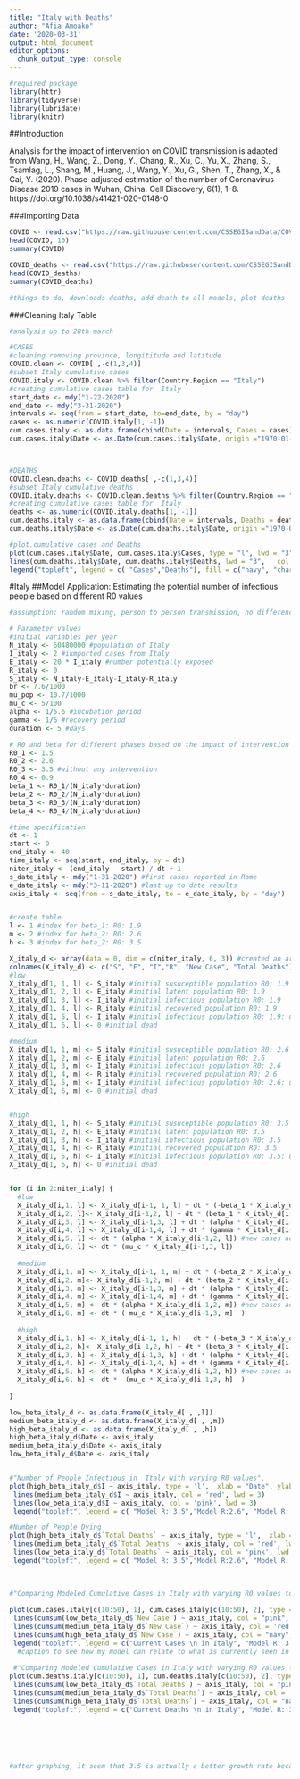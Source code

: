 ```yaml
---
title: "Italy with Deaths"
author: "Afia Amoako"
date: '2020-03-31'
output: html_document
editor_options: 
  chunk_output_type: console
---
```


```r
#required package
library(httr)
library(tidyverse)
library(lubridate)
library(knitr)
```


##Introduction

Analysis for the impact of intervention on COVID transmission is adapted from Wang, H., Wang, Z., Dong, Y., Chang, R., Xu, C., Yu, X., Zhang, S., Tsamlag, L., Shang, M., Huang, J., Wang, Y., Xu, G., Shen, T., Zhang, X., & Cai, Y. (2020). Phase-adjusted estimation of the number of Coronavirus Disease 2019 cases in Wuhan, China. Cell Discovery, 6(1), 1–8. https://doi.org/10.1038/s41421-020-0148-0


###Importing Data 
```r
COVID <- read.csv("https://raw.githubusercontent.com/CSSEGISandData/COVID-19/master/csse_covid_19_data/csse_covid_19_time_series/time_series_covid19_confirmed_global.csv")
head(COVID, 10)
summary(COVID)

COVID_deaths <- read.csv("https://raw.githubusercontent.com/CSSEGISandData/COVID-19/master/csse_covid_19_data/csse_covid_19_time_series/time_series_covid19_deaths_global.csv")
head(COVID_deaths)
summary(COVID_deaths)

#things to do, downloads deaths, add death to all models, plot deaths 
```

###Cleaning Italy Table 
```r
#analysis up to 28th march 

#CASES
#cleaning removing province, longititude and latitude 
COVID.clean <- COVID[ ,-c(1,3,4)]
#subset Italy cumulative cases
COVID.italy <- COVID.clean %>% filter(Country.Region == "Italy")
#creating cumulative cases table for  Italy 
start_date <- mdy("1-22-2020")
end_date <- mdy("3-31-2020")
intervals <- seq(from = start_date, to=end_date, by = "day")
cases <- as.numeric(COVID.italy[1, -1])
cum.cases.italy <- as.data.frame(cbind(Date = intervals, Cases = cases))
cum.cases.italy$Date <- as.Date(cum.cases.italy$Date, origin ="1970-01-01")



#DEATHS
COVID.clean.deaths <- COVID_deaths[ ,-c(1,3,4)]
#subset Italy cumulative deaths
COVID.italy.deaths <- COVID.clean.deaths %>% filter(Country.Region == "Italy")
#creating cumulative cases table for  Italy 
deaths <- as.numeric(COVID.italy.deaths[1, -1])
cum.deaths.italy <- as.data.frame(cbind(Date = intervals, Deaths = deaths))
cum.deaths.italy$Date <- as.Date(cum.deaths.italy$Date, origin ="1970-01-01")

#plot.cumulative cases and Deaths 
plot(cum.cases.italy$Date, cum.cases.italy$Cases, type = "l", lwd = "3", col = "navy", main = "Cumulative Cases in Italy", xlab = "Date", ylab = "Cases", ylim = c(0,100000))
lines(cum.deaths.italy$Date, cum.deaths.italy$Deaths, lwd = "3",   col = "chartreuse4")
legend("topleft", legend = c( "Cases","Deaths"), fill = c("navy", "chartreuse4"), col = c("navy", "chartreuse4"), cex = 0.5)
```

#Italy
##Model Application: Estimating the potential number of infectious people based on different R0 values
```r
#assumption: random mixing, person to person transmission, no difference in individual immunity, no deaths

# Parameter values
#initial variables per year
N_italy <- 60480000 #population of Italy
I_italy <- 2 #ikmported cases from Italy
E_italy <- 20 * I_italy #number potentially exposed
R_italy <- 0 
S_italy <- N_italy-E_italy-I_italy-R_italy
br <- 7.6/1000
mu_pop <- 10.7/1000
mu_c <- 5/100
alpha <- 1/5.6 #incubation period
gamma <- 1/5 #recovery period
duration <- 5 #days 

# R0 and beta for different phases based on the impact of intervention to minimize transmission
R0_1 <- 1.5 
R0_2 <- 2.6
R0_3 <- 3.5 #without any intervention
R0_4 <- 0.9
beta_1 <- R0_1/(N_italy*duration)
beta_2 <- R0_2/(N_italy*duration)
beta_3 <- R0_3/(N_italy*duration)
beta_4 <- R0_4/(N_italy*duration)

#time specification
dt <- 1
start <- 0
end_italy <- 40
time_italy <- seq(start, end_italy, by = dt)
niter_italy <- (end_italy - start) / dt + 1
s_date_italy <- mdy("1-31-2020") #first cases reported in Rome
e_date_italy <- mdy("3-11-2020") #last up to date results
axis_italy <- seq(from = s_date_italy, to = e_date_italy, by = "day")


#create table
l <- 1 #index for beta_1: R0: 1.9
m <- 2 #index for beta_2: R0: 2.6
h <- 3 #index for beta_2: R0: 3.5

X_italy_d <- array(data = 0, dim = c(niter_italy, 6, 3)) #created an array to catch the results
colnames(X_italy_d) <- c("S", "E", "I","R", "New Case", "Total Deaths")
#low
X_italy_d[1, 1, l] <- S_italy #initial susuceptible population R0: 1.9
X_italy_d[1, 2, l] <- E_italy #initial latent population R0: 1.9
X_italy_d[1, 3, l] <- I_italy #initial infectious population R0: 1.9
X_italy_d[1, 4, l] <- R_italy #initial recovered population R0: 1.9
X_italy_d[1, 5, l] <- I_italy #initial infectious population R0: 1.9: using this row to count the number of new cases for cumulative incidence calculation.
X_italy_d[1, 6, l] <- 0 #initial dead

#medium
X_italy_d[1, 1, m] <- S_italy #initial susuceptible population R0: 2.6
X_italy_d[1, 2, m] <- E_italy #initial latent population R0: 2.6
X_italy_d[1, 3, m] <- I_italy #initial infectious population R0: 2.6
X_italy_d[1, 4, m] <- R_italy #initial recovered population R0: 2.6
X_italy_d[1, 5, m] <- I_italy #initial infectious population R0: 2.6: using this row to count the number of new cases for cumulative incidence calculation.
X_italy_d[1, 6, m] <- 0 #initial dead


#high 
X_italy_d[1, 1, h] <- S_italy #initial susuceptible population R0: 3.5
X_italy_d[1, 2, h] <- E_italy #initial latent population R0: 3.5
X_italy_d[1, 3, h] <- I_italy #initial infectious population R0: 3.5
X_italy_d[1, 4, h] <- R_italy #initial recovered population R0: 3.5
X_italy_d[1, 5, h] <- I_italy #initial infectious population R0: 3.5: using this row to count the number of new cases for cumulative incidence calculation.
X_italy_d[1, 6, h] <- 0 #initial dead


for (i in 2:niter_italy) { 
  #low
  X_italy_d[i,1, l] <- X_italy_d[i-1, 1, l] + dt * (-beta_1 * X_italy_d[i-1,1,l] * X_italy_d[i-1,3,l] - mu_pop * X_italy_d[i-1,1,l] + br * sum(X_italy_d[i-1,c(1:4) ,l]) )  #S
  X_italy_d[i,2, l]<- X_italy_d[i-1,2, l] + dt * (beta_1 * X_italy_d[i-1,1,l] *  X_italy_d[i-1,3,l] - (alpha + mu_pop) * X_italy_d[i-1,2,l]) #E
  X_italy_d[i,3, l] <- X_italy_d[i-1,3, l] + dt * (alpha * X_italy_d[i-1,2, l] - (gamma + mu_pop) * X_italy_d[i-1,3, l] - mu_c * X_italy_d[i-1,3, l])  #I 
  X_italy_d[i,4, l] <- X_italy_d[i-1,4, l] + dt * (gamma * X_italy_d[i-1,3, l] - mu_pop * X_italy_d[i-1,4, l]) #R
  X_italy_d[i,5, l] <- dt * (alpha * X_italy_d[i-1,2, l]) #new cases added 
  X_italy_d[i,6, l] <- dt * (mu_c * X_italy_d[i-1,3, l])
  
  #medium
  X_italy_d[i,1, m] <- X_italy_d[i-1, 1, m] + dt * (-beta_2 * X_italy_d[i-1,1,m] * X_italy_d[i-1,3,m] - mu_pop * X_italy_d[i-1,1,m] + br * sum(X_italy_d[i-1, ,m]))  #S
  X_italy_d[i,2, m]<- X_italy_d[i-1,2, m] + dt * (beta_2 * X_italy_d[i-1,1,m] *  X_italy_d[i-1,3,m] - (alpha + mu_pop) * X_italy_d[i-1,2,m]) #E
  X_italy_d[i,3, m] <- X_italy_d[i-1,3, m] + dt * (alpha * X_italy_d[i-1,2, m] - (gamma + mu_pop) * X_italy_d[i-1,3, m] - mu_c * X_italy_d[i-1,3, m])  #I 
  X_italy_d[i,4, m] <- X_italy_d[i-1,4, m] + dt * (gamma * X_italy_d[i-1,3, m] - mu_pop * X_italy_d[i-1,4, m]) #R
  X_italy_d[i,5, m] <- dt * (alpha * X_italy_d[i-1,2, m]) #new cases added 
  X_italy_d[i,6, m] <- dt * ( mu_c * X_italy_d[i-1,3, m]  )
   
  #high
  X_italy_d[i,1, h] <- X_italy_d[i-1, 1, h] + dt * (-beta_3 * X_italy_d[i-1,1,h] * X_italy_d[i-1,3,h] - mu_pop * X_italy_d[i-1,1,h] + br * sum(X_italy_d[i-1, ,m]))  #S
  X_italy_d[i,2, h]<- X_italy_d[i-1,2, h] + dt * (beta_3 * X_italy_d[i-1,1,h] *  X_italy_d[i-1,3,h] - (alpha + mu_pop) * X_italy_d[i-1,2,h]) #E
  X_italy_d[i,3, h] <- X_italy_d[i-1,3, h] + dt * (alpha * X_italy_d[i-1,2, h] - (gamma + mu_pop) * X_italy_d[i-1,3, h] - mu_c * X_italy_d[i-1,3, h])  #I 
  X_italy_d[i,4, h] <- X_italy_d[i-1,4, h] + dt * (gamma * X_italy_d[i-1,3, h] - mu_pop * X_italy_d[i-1,4, h]) #R
  X_italy_d[i,5, h] <- dt * (alpha * X_italy_d[i-1,2, h]) #new cases added 
  X_italy_d[i,6, h] <- dt *  (mu_c * X_italy_d[i-1,3, h]  )
  
}

low_beta_italy_d <- as.data.frame(X_italy_d[ , ,l])
medium_beta_italy_d <- as.data.frame(X_italy_d[ , ,m])
high_beta_italy_d <- as.data.frame(X_italy_d[ , ,h])
high_beta_italy_d$Date <- axis_italy
medium_beta_italy_d$Date <- axis_italy
low_beta_italy_d$Date <- axis_italy


#"Number of People Infectious in  Italy with varying R0 values",
plot(high_beta_italy_d$I ~ axis_italy, type = 'l',  xlab = "Date", ylab = "Number of People Infectious", col = 'navy', lwd = 3, ylim = c(0,5000))
 lines(medium_beta_italy_d$I ~ axis_italy, col = 'red', lwd = 3)
 lines(low_beta_italy_d$I ~ axis_italy, col = 'pink', lwd = 3)
 legend("topleft", legend = c( "Model R: 3.5","Model R:2.6", "Model R: 1.5"), fill = c("navy", "red", "pink"), col = c("navy", "red", "pink"), cex = 0.5)

#Number of People Dying 
plot(high_beta_italy_d$`Total Deaths` ~ axis_italy, type = 'l',  xlab = "Date", ylab = "Number of People Dead", col = 'navy', lwd = 3)
 lines(medium_beta_italy_d$`Total Deaths` ~ axis_italy, col = 'red', lwd = 3)
 lines(low_beta_italy_d$`Total Deaths` ~ axis_italy, col = 'pink', lwd = 3)
 legend("topleft", legend = c( "Model R: 3.5","Model R:2.6", "Model R: 1.5"), fill = c("navy", "red", "pink"), col = c("navy", "red", "pink"), cex = 0.5)
 
 
  
#"Comparing Modeled Cumulative Cases in Italy with varying R0 values to current cases",

plot(cum.cases.italy[c(10:50), 1], cum.cases.italy[c(10:50), 2], type = 'l', xlab = "Date", ylab = "Cumulative Cases", col = "chartreuse4", lwd = 3)
 lines(cumsum(low_beta_italy_d$`New Case`) ~ axis_italy, col = "pink", lwd = 3)
 lines(cumsum(medium_beta_italy_d$`New Case`) ~ axis_italy, col = 'red', lwd = 3)
 lines(cumsum(high_beta_italy_d$`New Case`) ~ axis_italy, col = "navy", lwd = 3)
 legend("topleft", legend = c("Current Cases \n in Italy", "Model R: 3.5","Model R:2.6", "Model R:1.5"), fill = c("chartreuse4", "navy", "red", "pink"), col = c("chartreuse4", "navy", "red", "pink"), cex = 0.5)
  #caption to see how my model can relate to what is currently seen in italy, I used the model to calculate the number of new infectious people occuring based on the number of people moving into the I column and compared this to the current information on cumulative cases. This will allow me to compare with current cases. 
 
 #"Comparing Modeled Cumulative Cases in Italy with varying R0 values to current cases",
plot(cum.deaths.italy[c(10:50), 1], cum.deaths.italy[c(10:50), 2], type = 'l', xlab = "Date", ylab = "Cumulative Deaths", col = "chartreuse4", lwd = 3)
 lines(cumsum(low_beta_italy_d$`Total Deaths`) ~ axis_italy, col = "pink", lwd = 3)
 lines(cumsum(medium_beta_italy_d$`Total Deaths`) ~ axis_italy, col = 'red', lwd = 3)
 lines(cumsum(high_beta_italy_d$`Total Deaths`) ~ axis_italy, col = "navy", lwd = 3)
 legend("topleft", legend = c("Current Deaths \n in Italy", "Model R: 3.5","Model R:2.6", "Model R:1.5"), fill = c("chartreuse4", "navy", "red", "pink"), col = c("chartreuse4", "navy", "red", "pink"), cex = 0.5)
 

 


 
#after graphing, it seem that 3.5 is actually a better growth rate because it is similar to the italy number. Assuming that italy is only counting those who are presenting for testing, tends to be those with some symptoms and this is not including those who are incubating, so could be under estimation. Thus used the I to represent the symptomatic and calculated cumulative cases by the number of cases moving from E to I each time step and then taking the  cumulative sum. 3.5 is a good R0 to start with. 
```

